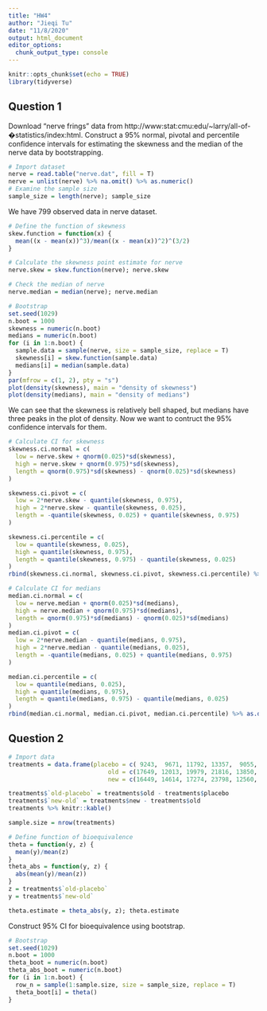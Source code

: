 ```yaml
---
title: "HW4"
author: "Jieqi Tu"
date: "11/8/2020"
output: html_document
editor_options: 
  chunk_output_type: console
---
```


```r
knitr::opts_chunk$set(echo = TRUE)
library(tidyverse)
```

## Question 1
Download "nerve frings" data from http://www:stat:cmu:edu/~larry/all-of-�statistics/index:html.
Construct a 95% normal, pivotal and percentile confidence intervals for estimating the skewness and the median of the nerve data by bootstrapping.
```r
# Import dataset
nerve = read.table("nerve.dat", fill = T)
nerve = unlist(nerve) %>% na.omit() %>% as.numeric()
# Examine the sample size
sample_size = length(nerve); sample_size
```

We have 799 observed data in nerve dataset.

```r
# Define the function of skewness
skew.function = function(x) {
  mean((x - mean(x))^3)/mean((x - mean(x))^2)^(3/2)
}

# Calculate the skewness point estimate for nerve
nerve.skew = skew.function(nerve); nerve.skew

# Check the median of nerve
nerve.median = median(nerve); nerve.median

# Bootstrap
set.seed(1029)
n.boot = 1000
skewness = numeric(n.boot)
medians = numeric(n.boot)
for (i in 1:n.boot) {
  sample.data = sample(nerve, size = sample_size, replace = T)
  skewness[i] = skew.function(sample.data)
  medians[i] = median(sample.data)
}
par(mfrow = c(1, 2), pty = "s")
plot(density(skewness), main = "density of skewness")
plot(density(medians), main = "density of medians")
```

We can see that the skewness is relatively bell shaped, but medians have three peaks in the plot of density. Now we want to contruct the 95% confidence intervals for them.


```r
# Calculate CI for skewness
skewness.ci.normal = c(
  low = nerve.skew + qnorm(0.025)*sd(skewness),
  high = nerve.skew + qnorm(0.975)*sd(skewness),
  length = qnorm(0.975)*sd(skewness) - qnorm(0.025)*sd(skewness)
)

skewness.ci.pivot = c(
  low = 2*nerve.skew - quantile(skewness, 0.975),
  high = 2*nerve.skew - quantile(skewness, 0.025),
  length = -quantile(skewness, 0.025) + quantile(skewness, 0.975)
)

skewness.ci.percentile = c(
  low = quantile(skewness, 0.025),
  high = quantile(skewness, 0.975),
  length = quantile(skewness, 0.975) - quantile(skewness, 0.025)
)
rbind(skewness.ci.normal, skewness.ci.pivot, skewness.ci.percentile) %>% as.data.frame() %>% knitr::kable()

# Calculate CI for medians
median.ci.normal = c(
  low = nerve.median + qnorm(0.025)*sd(medians),
  high = nerve.median + qnorm(0.975)*sd(medians),
  length = qnorm(0.975)*sd(medians) - qnorm(0.025)*sd(medians)
)
median.ci.pivot = c(
  low = 2*nerve.median - quantile(medians, 0.975),
  high = 2*nerve.median - quantile(medians, 0.025),
  length = -quantile(medians, 0.025) + quantile(medians, 0.975)
)

median.ci.percentile = c(
  low = quantile(medians, 0.025),
  high = quantile(medians, 0.975),
  length = quantile(medians, 0.975) - quantile(medians, 0.025)
)
rbind(median.ci.normal, median.ci.pivot, median.ci.percentile) %>% as.data.frame() %>% knitr::kable()

```

## Question 2
```r
# Import data
treatments = data.frame(placebo = c( 9243,  9671, 11792, 13357,  9055,  6290, 12412, 18806),
                            old = c(17649, 12013, 19979, 21816, 13850,  9806, 17208, 29044),
                            new = c(16449, 14614, 17274, 23798, 12560, 10157, 16570, 26325))

treatments$`old-placebo` = treatments$old - treatments$placebo
treatments$`new-old` = treatments$new - treatments$old
treatments %>% knitr::kable()

sample.size = nrow(treatments)

# Define function of bioequivalence
theta = function(y, z) {
  mean(y)/mean(z)
}
theta_abs = function(y, z) {
  abs(mean(y)/mean(z))
}
z = treatments$`old-placebo`
y = treatments$`new-old`

theta.estimate = theta_abs(y, z); theta.estimate
```

Construct 95% CI for bioequivalence using bootstrap.
```r
# Bootstrap
set.seed(1029)
n.boot = 1000
theta_boot = numeric(n.boot)
theta_abs_boot = numeric(n.boot)
for (i in 1:n.boot) {
  row_n = sample(1:sample.size, size = sample_size, replace = T)
  theta_boot[i] = theta()
}
```

